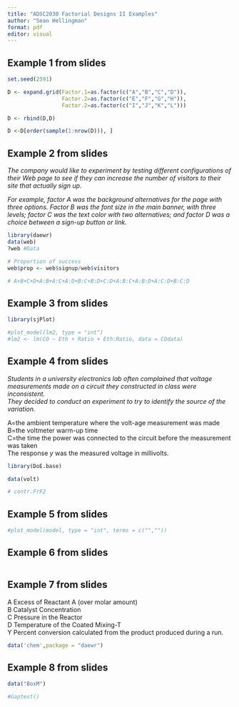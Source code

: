 ```yaml
---
title: "ADSC2030 Factorial Designs II Examples"
author: "Sean Hellingman"
format: pdf
editor: visual
---
```


## Example 1 from slides

```r
set.seed(2591)

D <- expand.grid(Factor.1=as.factor(c("A","B","C","D")),
                 Factor.2=as.factor(c("E","F","G","H")),
                 Factor.2=as.factor(c("I","J","K","L")))

D <- rbind(D,D)

D <-D[order(sample(1:nrow(D))), ] 


```

## Example 2 from slides

*The company would like to experiment by testing different configurations of their Web page to see if they can increase the number of visitors to their site that actually sign up.*

*For example, factor A was the background alternatives for the page with three options. Factor B was the font size in the main banner, with three levels; factor C was the text color with two alternatives; and factor D was a choice between a sign-up button or link.*

```r

library(daewr)
data(web)
?web #Data

# Proportion of success
web$prop <- web$signup/web$visitors

# A+B+C+D+A:B+A:C+A:D+B:C+B:D+C:D+A:B:C+A:B:D+A:C:D+B:C:D

```

## Example 3 from slides

```r

library(sjPlot)

#plot_model(lm2, type = "int")
#lm2 <- lm(CO ~ Eth + Ratio + Eth:Ratio, data = COdata)


```

## Example 4 from slides

*Students in a university electronics lab often complained that voltage measurements made on a circuit they constructed in class were inconsistent.\
They decided to conduct an experiment to try to identify the source of the variation.*

A=the ambient temperature where the volt-age measurement was made\
B=the voltmeter warm-up time\
C=the time the power was connected to the circuit before the measurement was taken\
The response *y* was the measured voltage in millivolts.

```r
library(DoE.base)

data(volt)

# contr.FrF2

```

## Example 5 from slides

```r

#plot_model(model, type = "int", terms = c("",""))


```

## Example 6 from slides

```r



```

## Example 7 from slides

A Excess of Reactant A (over molar amount)\
B Catalyst Concentration\
C Pressure in the Reactor\
D Temperature of the Coated Mixing-T\
Y Percent conversion calculated from the product produced during a run.

```r

data('chem',package = "daewr")


```

## Example 8 from slides

```r

data("BoxM")

#Gaptest()


```
